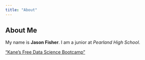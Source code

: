 ```yaml
---
title: "About"
---
```


## About Me
My name is **Jason Fisher**. I am a junior at *Pearland High School*.






[“Kane’s Free Data Science Bootcamp”](https://bootcamp.davidkane.info)
